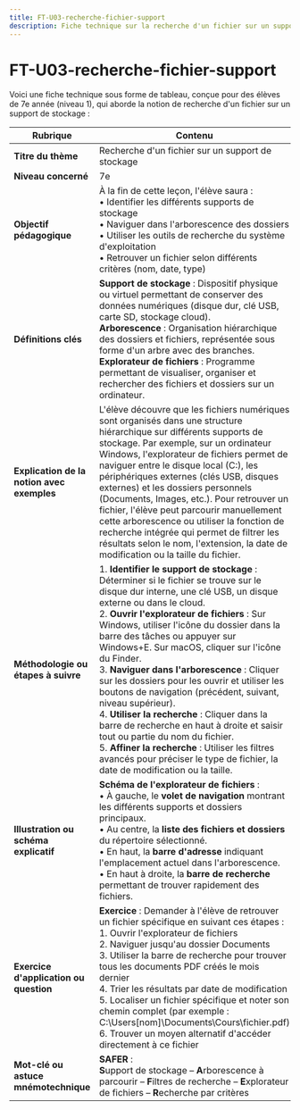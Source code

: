 ```yaml
---
title: FT-U03-recherche-fichier-support
description: Fiche technique sur la recherche d'un fichier sur un support de stockage
---
```


# FT-U03-recherche-fichier-support
Voici une fiche technique sous forme de tableau, conçue pour des élèves de 7e année (niveau 1), qui aborde la notion de recherche d'un fichier sur un support de stockage :

| **Rubrique**                                  | **Contenu**                                                                                                                                                                                                                                                                                                                                                                                                                        |
|-----------------------------------------------|-------------------------------------------------------------------------------------------------------------------------------------------------------------------------------------------------------------------------------------------------------------------------------------------------------------------------------------------------------------------------------------------------------------------------------------|
| **Titre du thème**                            | Recherche d'un fichier sur un support de stockage                                                                                                                                                                                                                                                                                                                                                                         |
| **Niveau concerné**                           | 7e                                                                                                                                                                                                                                                                                                                                                                                                                                  |
| **Objectif pédagogique**                      | À la fin de cette leçon, l'élève saura : <br/>• Identifier les différents supports de stockage <br/>• Naviguer dans l'arborescence des dossiers <br/>• Utiliser les outils de recherche du système d'exploitation <br/>• Retrouver un fichier selon différents critères (nom, date, type)                                                                                                                                                                                                                |
| **Définitions clés**                          | **Support de stockage** : Dispositif physique ou virtuel permettant de conserver des données numériques (disque dur, clé USB, carte SD, stockage cloud). <br/>**Arborescence** : Organisation hiérarchique des dossiers et fichiers, représentée sous forme d'un arbre avec des branches. <br/>**Explorateur de fichiers** : Programme permettant de visualiser, organiser et rechercher des fichiers et dossiers sur un ordinateur.                                                                                                                                                                          |
| **Explication de la notion avec exemples**    | L'élève découvre que les fichiers numériques sont organisés dans une structure hiérarchique sur différents supports de stockage. Par exemple, sur un ordinateur Windows, l'explorateur de fichiers permet de naviguer entre le disque local (C:), les périphériques externes (clés USB, disques externes) et les dossiers personnels (Documents, Images, etc.). Pour retrouver un fichier, l'élève peut parcourir manuellement cette arborescence ou utiliser la fonction de recherche intégrée qui permet de filtrer les résultats selon le nom, l'extension, la date de modification ou la taille du fichier.                                                                                                                       |
| **Méthodologie ou étapes à suivre**           | 1. **Identifier le support de stockage** : Déterminer si le fichier se trouve sur le disque dur interne, une clé USB, un disque externe ou dans le cloud.<br/>2. **Ouvrir l'explorateur de fichiers** : Sur Windows, utiliser l'icône du dossier dans la barre des tâches ou appuyer sur Windows+E. Sur macOS, cliquer sur l'icône du Finder.<br/>3. **Naviguer dans l'arborescence** : Cliquer sur les dossiers pour les ouvrir et utiliser les boutons de navigation (précédent, suivant, niveau supérieur).<br/>4. **Utiliser la recherche** : Cliquer dans la barre de recherche en haut à droite et saisir tout ou partie du nom du fichier.<br/>5. **Affiner la recherche** : Utiliser les filtres avancés pour préciser le type de fichier, la date de modification ou la taille. |
| **Illustration ou schéma explicatif**         | **Schéma de l'explorateur de fichiers** : <br/>• À gauche, le **volet de navigation** montrant les différents supports et dossiers principaux. <br/>• Au centre, la **liste des fichiers et dossiers** du répertoire sélectionné. <br/>• En haut, la **barre d'adresse** indiquant l'emplacement actuel dans l'arborescence. <br/>• En haut à droite, la **barre de recherche** permettant de trouver rapidement des fichiers.                                                                                   |
| **Exercice d'application ou question**        | **Exercice** : Demander à l'élève de retrouver un fichier spécifique en suivant ces étapes : <br/>1. Ouvrir l'explorateur de fichiers <br/>2. Naviguer jusqu'au dossier Documents <br/>3. Utiliser la barre de recherche pour trouver tous les documents PDF créés le mois dernier <br/>4. Trier les résultats par date de modification <br/>5. Localiser un fichier spécifique et noter son chemin complet (par exemple : C:\Users\[nom]\Documents\Cours\fichier.pdf) <br/>6. Trouver un moyen alternatif d'accéder directement à ce fichier                                                                                                                    |
| **Mot-clé ou astuce mnémotechnique**          | **SAFER** : <br/>**S**upport de stockage – **A**rborescence à parcourir – **F**iltres de recherche – **E**xplorateur de fichiers – **R**echerche par critères                                                                                                                                                                                                                                                                                                                           |
